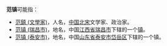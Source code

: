 '''范镇'''可能指：

*[[范鎮_(文學家)|范鎮 (文學家)]]，人名，[[中国|中国]][[北宋|北宋]]文学家、政治家。
*[[范镇_(瑞昌市)|范镇 (瑞昌市)]]，地名，中国[[江西省|江西省]][[瑞昌市|瑞昌市]]下辖的一个[[镇|镇]]。
*[[范镇_(泰安市)|范镇 (泰安市)]]，地名，中国[[山东省|山东省]][[泰安市|泰安市]][[岱岳区|岱岳区]]下辖的一个镇。

{{disambig|Cat=二字中國相關消歧義}}